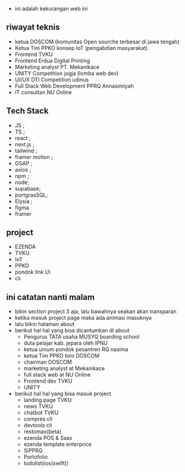 - ini adalah kekurangan web ini

## riwayat teknis
- ketua DOSCOM (komunitas Open sourche terbesar di jawa tengah)
- Ketua Tim PPKO konsep IoT (pengabdian masyarakat)
- Frontend TVKU
- Frontend Erdua Digital Printing
- Marketing analyst PT. Mekanikace
- UNITY Competition jogja (lomba web dev)
- UI/UX DTI Competition udinus
- Full Stack Web Development PPRQ Annasimiyah
- IT consultan NU Online

## Tech Stack
- JS ;
- TS ;
- react ;
- next.js ;
- tailwind ;
- framer motion ;
- GSAP ;
- axios ;
- npm ;
- node;
- supabase;
- portgrasSQL;
- Elysia ;
- figma
- framer

## project
- EZENDA
- TVKU
- IoT
- PPKO
- pondok link UI
- cli

## ini catatan nanti malam
- bikin section project 3 aja, lalu bawahnya seakan akan transparan
- ketika masuk project page maka ada animasi masuknya
- lalu bikin halaman about
- berikut hal hal yang bisa dicantumkan di about
    - Pengurus TATA usaha MUSYQ boarding school
    - duta pelajar kab. jepara oleh IPNU
    - ketua umum pondok pesantren RQ nasima
    - ketua Tim PPKO biro DOSCOM
    - chairman DOSCOM
    - marketing analyst at Mekanikace
    - full stack web at NU Online
    - Frontend dev TVKU
    - UNITY
- berikut hal hal yang bisa masuk project
    - landing page TVKU
    - news TVKU
    - chatbot TVKU
    - compres cli
    - devtools cli
    - restomax(beta)
    - ezenda POS & Saas 
    - ezenda template enterprice
    - SiPPRQ
    - Portofolio
    - todolist(ios(swift))